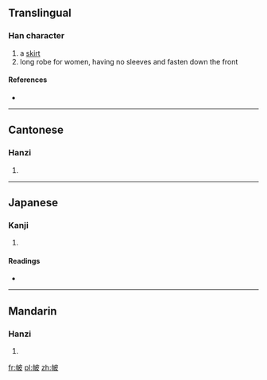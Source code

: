 ==Translingual==

===Han character===
{{Han char|rn=50|rad=巾|as=05|sn=8|four=4424<sub>7</sub>|canj=中月木竹水 (LBDHE)}}

# a [[skirt]]
# long robe for women, having no sleeves and fasten down the front

====References====
* {{Han ref|kx=0329.420|dkj=08846|dj=0635.160|hdz=10736.010|uh=5E14|ud=24084|bh=CC6E|bd=52334}}

----

==Cantonese==

===Hanzi===
{{yue-hanzi|jyut=|y=pei3}}

# {{defn|Cantonese|sort=巾05}}

----

==Japanese==

===Kanji===
{{ja-kanji|grade=|rs=巾05}}

# {{defn|Japanese|sort=巾05}}

====Readings====
* {{ja-readings|on=[[ひ]] (hi)|kun=[[ふくろ]] (fukuro)}}

----

==Mandarin==

===Hanzi===
{{cmn-hanzi|pin=[[pèi]] ([[pei4]])|wg=p'ei<sup>4</sup>}}

# {{defn|Mandarin|sort=巾05}}

[[fr:帔]]
[[pl:帔]]
[[zh:帔]]